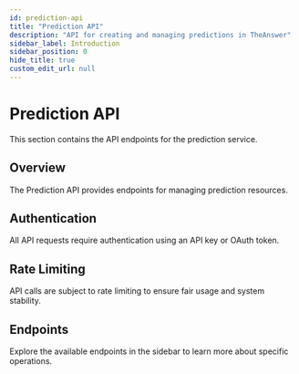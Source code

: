 ```yaml
---
id: prediction-api
title: "Prediction API"
description: "API for creating and managing predictions in TheAnswer"
sidebar_label: Introduction
sidebar_position: 0
hide_title: true
custom_edit_url: null
---
```


# Prediction API

This section contains the API endpoints for the prediction service.

## Overview

The Prediction API provides endpoints for managing prediction resources.

## Authentication

All API requests require authentication using an API key or OAuth token.

## Rate Limiting

API calls are subject to rate limiting to ensure fair usage and system stability.

## Endpoints

Explore the available endpoints in the sidebar to learn more about specific operations.


      